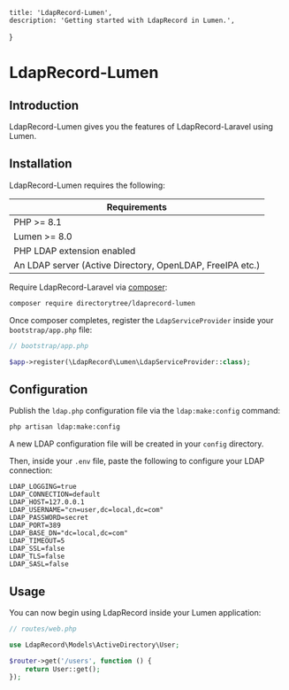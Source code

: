     title: 'LdapRecord-Lumen',
    description: 'Getting started with LdapRecord in Lumen.',
}

# LdapRecord-Lumen

## Introduction

LdapRecord-Lumen gives you the features of LdapRecord-Laravel using Lumen.

## Installation

LdapRecord-Lumen requires the following:

| Requirements                                              |
|-----------------------------------------------------------|
| PHP >= 8.1                                                |
| Lumen >= 8.0                                              |
| PHP LDAP extension enabled                                |
| An LDAP server (Active Directory, OpenLDAP, FreeIPA etc.) |

Require LdapRecord-Laravel via [composer](https://getcomposer.org/):

```bash
composer require directorytree/ldaprecord-lumen
```

Once composer completes, register the `LdapServiceProvider` inside your `bootstrap/app.php` file:

```php
// bootstrap/app.php

$app->register(\LdapRecord\Lumen\LdapServiceProvider::class);
```

## Configuration

Publish the `ldap.php` configuration file via the `ldap:make:config` command:

```bash
php artisan ldap:make:config
```

A new LDAP configuration file will be created in your `config` directory.

Then, inside your `.env` file, paste the following to configure your LDAP connection:

```text
LDAP_LOGGING=true
LDAP_CONNECTION=default
LDAP_HOST=127.0.0.1
LDAP_USERNAME="cn=user,dc=local,dc=com"
LDAP_PASSWORD=secret
LDAP_PORT=389
LDAP_BASE_DN="dc=local,dc=com"
LDAP_TIMEOUT=5
LDAP_SSL=false
LDAP_TLS=false
LDAP_SASL=false
```

## Usage

You can now begin using LdapRecord inside your Lumen application:

```php
// routes/web.php

use LdapRecord\Models\ActiveDirectory\User;

$router->get('/users', function () {
    return User::get();
});
```
